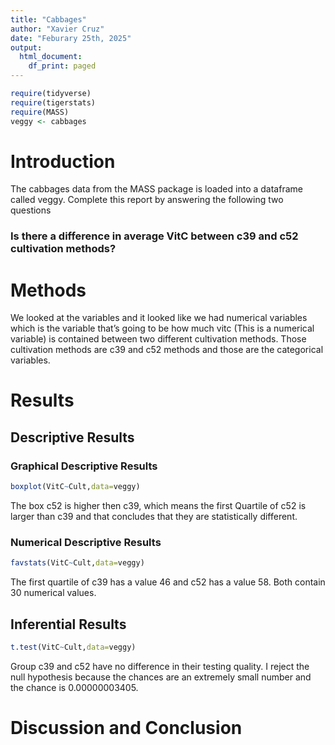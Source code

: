 ```yaml
---
title: "Cabbages"
author: "Xavier Cruz"
date: "Feburary 25th, 2025"
output:
  html_document:
    df_print: paged
---
```


```r
require(tidyverse)
require(tigerstats)
require(MASS)
veggy <- cabbages
```

# Introduction

<!--In this section you explain what you are trying to show.  Where did the data come from?  What is the research or other question you are trying to answer?!-->
 The cabbages data from the MASS package is loaded into a dataframe called veggy. Complete this report by answering the following two questions  
 
### Is there a difference in average VitC between c39 and c52 cultivation methods?  



# Methods

<!--Decide on your methods:  use "variable analysis" or other appropriate descriptors.  Make sure to choose at least one graphical method and at least one numerical method.!-->

We looked at the variables and it looked like we had numerical variables which is the variable that's going to be how much vitc (This is a numerical variable) is contained between two different cultivation methods. Those cultivation methods are c39 and c52 methods and those are the categorical variables.

# Results

<!--Divide this section into two sub-sections:  One for your descriptive  results and one for your inferential results.!--> 

## Descriptive Results

### Graphical Descriptive Results

<!--Graphical results here.  Make sure to show your code.  Provide appropriate labels for axes, giving units if possible, and provide a good title for the graph, too.  Use the graphical results to describe the patterns if any that exist in the data as focused toward the research question!-->

```r
boxplot(VitC~Cult,data=veggy)
```

The box c52 is higher then c39, which means the first Quartile of c52 is larger than c39 and that concludes that they are statistically different.

### Numerical Descriptive Results

```r
favstats(VitC~Cult,data=veggy)
```

The first quartile of c39 has a value 46 and c52 has a value 58. Both contain 30 numerical values. 

<!--Numerical results go here. Use the numerical results to describe the patterns if any that exist in the data as focused toward the research question!-->


## Inferential Results


```r
t.test(VitC~Cult,data=veggy)
```

Group c39 and c52 have no difference in their testing quality. I reject the null hypothesis because the chances are an extremely small number and the chance is 0.00000003405.

<!--State hypothesis clearly.  Make sure your discussion of the inferential test covers all the aspects that the test output produces, such as test statistic, p-value etc.  Make a decision about the null hypothesis, explain the assumptions on which the selected test/procedure was based, and why the chosen procedure satisfys the assumptions and is appropriate to answer the research question!-->


# Discussion and Conclusion

<!--Discussion and conclusion here.  If you found a relationship be sure to consider whether the relationship occurs because one of the variavbles causes the other, or whether they perhasps are related for some other reason.  Watch the chapter 6 videos from the GeorgeTown videos collection.!-->
